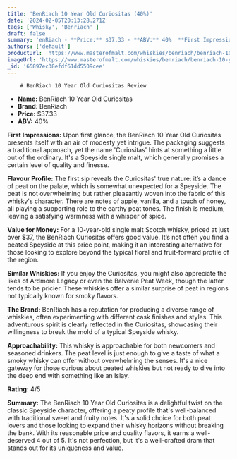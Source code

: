 ```yaml
---
title: 'BenRiach 10 Year Old Curiositas (40%)'
date: '2024-02-05T20:13:28.271Z'
tags: ['Whisky', 'Benriach' ]
draft: false
summary: 'enRiach - **Price:** $37.33 - **ABV:** 40%  **First Impressions:** Upon first glance, the BenRiach 10 Year Old Curiositas presents...'
authors: ['default']
productUrl: 'https://www.masterofmalt.com/whiskies/benriach/benriach-10-year-old-curiositas-40-whisky/'
imageUrl: 'https://www.masterofmalt.com/whiskies/benriach/benriach-10-year-old-curiositas-40-whisky.jpg'
_id: '65897ec38efdf61dd5509cee'
---
```

        
        # BenRiach 10 Year Old Curiositas Review

- **Name:** BenRiach 10 Year Old Curiositas
- **Brand:** BenRiach
- **Price:** $37.33
- **ABV:** 40%

**First Impressions:**
Upon first glance, the BenRiach 10 Year Old Curiositas presents itself with an air of modesty yet intrigue. The packaging suggests a traditional approach, yet the name 'Curiositas' hints at something a little out of the ordinary. It's a Speyside single malt, which generally promises a certain level of quality and finesse.

**Flavour Profile:**
The first sip reveals the Curiositas' true nature: it’s a dance of peat on the palate, which is somewhat unexpected for a Speyside. The peat is not overwhelming but rather pleasantly woven into the fabric of this whisky's character. There are notes of apple, vanilla, and a touch of honey, all playing a supporting role to the earthy peat tones. The finish is medium, leaving a satisfying warmness with a whisper of spice.

**Value for Money:**
For a 10-year-old single malt Scotch whisky, priced at just over $37, the BenRiach Curiositas offers good value. It’s not often you find a peated Speyside at this price point, making it an interesting alternative for those looking to explore beyond the typical floral and fruit-forward profile of the region.

**Similar Whiskies:**
If you enjoy the Curiositas, you might also appreciate the likes of Ardmore Legacy or even the Balvenie Peat Week, though the latter tends to be pricier. These whiskies offer a similar surprise of peat in regions not typically known for smoky flavors.

**The Brand:**
BenRiach has a reputation for producing a diverse range of whiskies, often experimenting with different cask finishes and styles. This adventurous spirit is clearly reflected in the Curiositas, showcasing their willingness to break the mold of a typical Speyside whisky.

**Approachability:**
This whisky is approachable for both newcomers and seasoned drinkers. The peat level is just enough to give a taste of what a smoky whisky can offer without overwhelming the senses. It's a nice gateway for those curious about peated whiskies but not ready to dive into the deep end with something like an Islay.

**Rating:** 4/5

**Summary:**
The BenRiach 10 Year Old Curiositas is a delightful twist on the classic Speyside character, offering a peaty profile that's well-balanced with traditional sweet and fruity notes. It's a solid choice for both peat lovers and those looking to expand their whisky horizons without breaking the bank. With its reasonable price and quality flavors, it earns a well-deserved 4 out of 5. It's not perfection, but it's a well-crafted dram that stands out for its uniqueness and value.
      